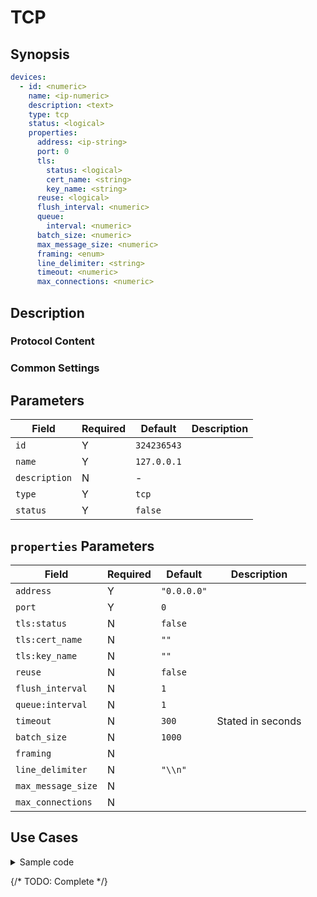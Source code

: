 # TCP

## Synopsis

```yaml
devices:
  - id: <numeric>
    name: <ip-numeric>
    description: <text>
    type: tcp
    status: <logical>
    properties:
      address: <ip-string>
      port: 0
      tls:
        status: <logical>
        cert_name: <string>
        key_name: <string>
      reuse: <logical>
      flush_interval: <numeric>
      queue:
        interval: <numeric>
      batch_size: <numeric>
      max_message_size: <numeric>
      framing: <enum>
      line_delimiter: <string>
      timeout: <numeric>
      max_connections: <numeric>
```

## Description

### Protocol Content

### Common Settings

<dl>
</dl>

## Parameters

|Field|Required|Default|Description|
|---|---|---|---|
|`id`|Y|`324236543`||
|`name`|Y|`127.0.0.1`||
|`description`|N|-||
|`type`|Y|`tcp`||
|`status`|Y|`false`||

## `properties` Parameters

|Field|Required|Default|Description|
|---|---|---|---|
|`address`|Y|`"0.0.0.0"`||
|`port`|Y|`0`||
|`tls:status`|N|`false`||
|`tls:cert_name`|N|`""`||
|`tls:key_name`|N|`""`||
|`reuse`|N|`false`||
|`flush_interval`|N|`1`||
|`queue:interval`|N|`1`||
|`timeout`|N|`300`|Stated in seconds|
|`batch_size`|N|`1000`||
|`framing`|N|||
|`line_delimiter`|N|`"\\n"`||
|`max_message_size`|N|||
|`max_connections`|N|||

## Use Cases

<details>
<summary>Sample code</summary>

The YAML file is as follows:

```yaml
devices:
  - id: 324236543
    name: 127.0.0.1
    description: tcp
    type: tcp
    status: false
    properties:
      address: "0.0.0.0"
      port: 0
      tls:
        status: false
        cert_name: ""
        key_name: ""
      reuse: false
      flush_interval: 1
      queue:
        interval: 1
      batch_size: 1000
      max_message_size: 20971520
      framing: "delimiter"
      line_delimiter: "\\n"
      timeout: 300
      max_connections: 10000
```
</details>

{/* TODO: Complete */}